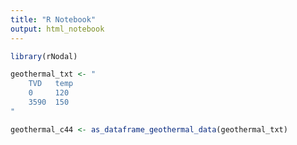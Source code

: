 ```yaml
---
title: "R Notebook"
output: html_notebook
---
```



```r
library(rNodal)

geothermal_txt <- "
    TVD   temp
    0     120
    3590  150
"

geothermal_c44 <- as_dataframe_geothermal_data(geothermal_txt)

```

